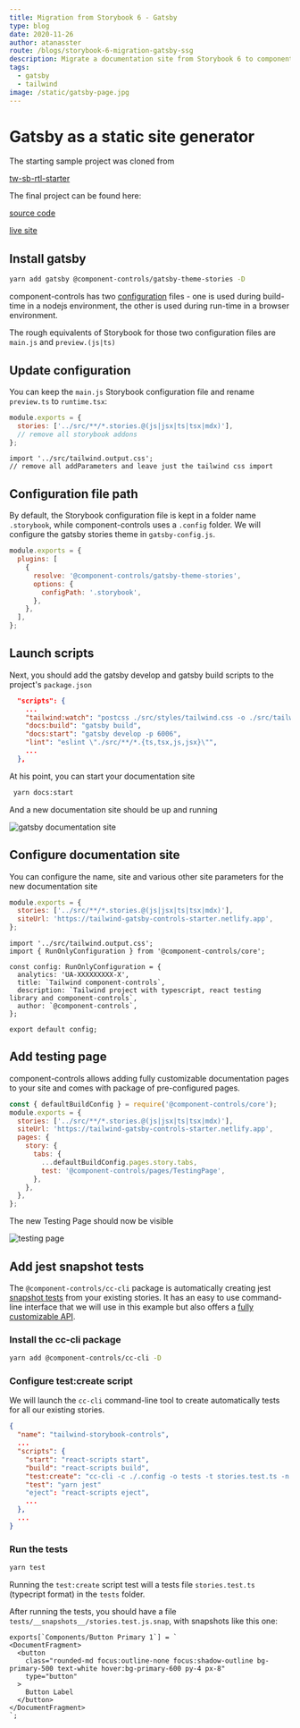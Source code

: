```yaml
---
title: Migration from Storybook 6 - Gatsby
type: blog
date: 2020-11-26
author: atanasster
route: /blogs/storybook-6-migration-gatsby-ssg
description: Migrate a documentation site from Storybook 6 to component-controls using Gatsby as the static site generator.
tags:
  - gatsby
  - tailwind
image: /static/gatsby-page.jpg
---
```



# Gatsby as a static site generator

The starting sample project was cloned from

[tw-sb-rtl-starter](https://github.com/ssengalanto/tw-sb-rtl-starter)

The final project can be found here:

[source code](https://github.com/ccontrols/tailwind-gatsby-controls-starter)

[live site](https://tailwind-gatsby-controls-starter.netlify.app/docs/components-button--primary)

## Install gatsby

```sh
yarn add gatsby @component-controls/gatsby-theme-stories -D
```

component-controls has two [configuration](/configuration/overview/) files - one is used during build-time in a nodejs environment, the other is used during run-time in a browser environment.

The rough equivalents of Storybook for those two configuration files are `main.js` and `preview.(js|ts)`

## Update configuration

You can keep the `main.js` Storybook configuration file and rename `preview.ts` to `runtime.tsx`:

```js:title=.storybook/main.js
module.exports = {
  stories: ['../src/**/*.stories.@(js|jsx|ts|tsx|mdx)'],
  // remove all storybook addons
};
```

```js:title=.storybook/runtime.tsx
import '../src/tailwind.output.css';
// remove all addParameters and leave just the tailwind css import
```

## Configuration file path

By default, the Storybook configuration file is kept in a folder name `.storybook`, while component-controls uses a `.config` folder. We will configure the gatsby stories theme in `gatsby-config.js`.

```js:title=gatsby-config.js
module.exports = {
  plugins: [
    {
      resolve: '@component-controls/gatsby-theme-stories',
      options: {
        configPath: '.storybook',
      },
    },
  ],
};
```

## Launch scripts

Next, you should add the gatsby develop and gatsby build scripts to the project's `package.json`

```json:title=package.json {4-5}
  "scripts": {
    ...
    "tailwind:watch": "postcss ./src/styles/tailwind.css -o ./src/tailwind.output.css --watch",
    "docs:build": "gatsby build",
    "docs:start": "gatsby develop -p 6006",
    "lint": "eslint \"./src/**/*.{ts,tsx,js,jsx}\"",
    ...
  },
```

At his point, you can start your documentation site

```sh
 yarn docs:start
```

And a new documentation site should be up and running

<img alt="gatsby documentation site" title="gatsby site" src={gatsbyImg} />

## Configure documentation site

You can configure the name, site and various other site parameters for the new documentation site

```js:title=.storybook/main.js {3}
module.exports = {
  stories: ['../src/**/*.stories.@(js|jsx|ts|tsx|mdx)'],
  siteUrl: 'https://tailwind-gatsby-controls-starter.netlify.app',
};
```

```js:title=.storybook/runtime.tsx {2-12}
import '../src/tailwind.output.css';
import { RunOnlyConfiguration } from '@component-controls/core';

const config: RunOnlyConfiguration = {
  analytics: 'UA-XXXXXXXXX-X',
  title: `Tailwind component-controls`,
  description: `Tailwind project with typescript, react testing library and component-controls`,
  author: `@component-controls`,
};

export default config;
```

## Add testing page

component-controls allows adding fully customizable documentation pages to your site and comes with package of pre-configured pages.

```js:title=.storybook/main.js {5-15}
const { defaultBuildConfig } = require('@component-controls/core');
module.exports = {
  stories: ['../src/**/*.stories.@(js|jsx|ts|tsx|mdx)'],
  siteUrl: 'https://tailwind-gatsby-controls-starter.netlify.app',
  pages: {
    story: {
      tabs: {
        ...defaultBuildConfig.pages.story.tabs,
        test: '@component-controls/pages/TestingPage',
      },
    },
  },
};
```

The new Testing Page should now be visible

<img alt="testing page" title="testing page" src={testingPageImg} />

## Add jest snapshot tests

The `@component-controls/cc-cli` package is automatically creating jest [snapshot tests](/tutorial/testing/jest-snapshots) from your existing stories. It has an easy to use command-line interface that we will use in this example but also offers a [fully customizable API](/blogs/custom-test-runners).

### Install the cc-cli package

```sh
yarn add @component-controls/cc-cli -D
```

### Configure test:create script

We will launch the `cc-cli` command-line tool to create automatically tests for all our existing stories.

```js:title=package.json {7}
{
  "name": "tailwind-storybook-controls",
  ...
  "scripts": {
    "start": "react-scripts start",
    "build": "react-scripts build",
    "test:create": "cc-cli -c ./.config -o tests -t stories.test.ts -n components -f ts",
    "test": "yarn jest"
    "eject": "react-scripts eject",
    ...
  },
  ...
}
```

### Run the tests

```sh
yarn test
```

Running the `test:create` script test will a tests file `stories.test.ts` (typecript format) in the `tests` folder.

After running the tests, you should have a file `tests/__snapshots__/stories.test.js.snap`, with snapshots like this one:

```js:title=tests/__snapshots__/stories.test.js.snap
exports[`Components/Button Primary 1`] = `
<DocumentFragment>
  <button
    class="rounded-md focus:outline-none focus:shadow-outline bg-primary-500 text-white hover:bg-primary-600 py-4 px-8"
    type="button"
  >
    Button Label
  </button>
</DocumentFragment>
`;
```
